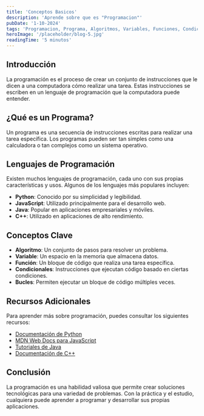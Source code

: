 ```yaml
---
title: 'Conceptos Basicos'
description: 'Aprende sobre que es "Programacion"'
pubDate: '1-10-2024'
tags: 'Programacion, Programa, Algoritmos, Variables, Funciones, Condicionales, Bucles, Lenguajes de Programación, Python, JavaScript, Java, C++'
heroImage: '/placeholder/blog-5.jpg'
readingTime: '5 minutos'
---
```


## Introducción

La programación es el proceso de crear un conjunto de instrucciones que le dicen a una computadora cómo realizar una tarea. Estas instrucciones se escriben en un lenguaje de programación que la computadora puede entender.

## ¿Qué es un Programa?

Un programa es una secuencia de instrucciones escritas para realizar una tarea específica. Los programas pueden ser tan simples como una calculadora o tan complejos como un sistema operativo.

## Lenguajes de Programación

Existen muchos lenguajes de programación, cada uno con sus propias características y usos. Algunos de los lenguajes más populares incluyen:

- **Python**: Conocido por su simplicidad y legibilidad.
- **JavaScript**: Utilizado principalmente para el desarrollo web.
- **Java**: Popular en aplicaciones empresariales y móviles.
- **C++**: Utilizado en aplicaciones de alto rendimiento.

## Conceptos Clave

- **Algoritmo**: Un conjunto de pasos para resolver un problema.
- **Variable**: Un espacio en la memoria que almacena datos.
- **Función**: Un bloque de código que realiza una tarea específica.
- **Condicionales**: Instrucciones que ejecutan código basado en ciertas condiciones.
- **Bucles**: Permiten ejecutar un bloque de código múltiples veces.

## Recursos Adicionales

Para aprender más sobre programación, puedes consultar los siguientes recursos:

- [Documentación de Python](https://docs.python.org/3/)
- [MDN Web Docs para JavaScript](https://developer.mozilla.org/es/docs/Web/JavaScript)
- [Tutoriales de Java](https://www.oracle.com/java/technologies/javase-tutorials.html)
- [Documentación de C++](https://en.cppreference.com/w/)

## Conclusión

La programación es una habilidad valiosa que permite crear soluciones tecnológicas para una variedad de problemas. Con la práctica y el estudio, cualquiera puede aprender a programar y desarrollar sus propias aplicaciones.
